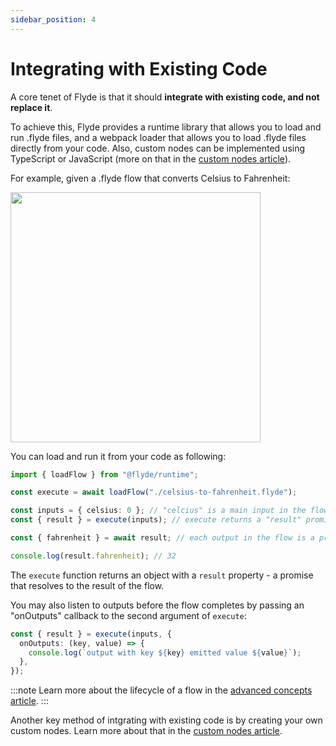 ```yaml
---
sidebar_position: 4
---
```



# Integrating with Existing Code

A core tenet of Flyde is that it should **integrate with existing code, and not replace it**.

To achieve this, Flyde provides a runtime library that allows you to load and run .flyde files, and a webpack loader that allows you to load .flyde files directly from your code. Also, custom nodes can be implemented using TypeScript or JavaScript (more on that in the [custom nodes article](/docs/custom-nodes)).

For example, given a .flyde flow that converts Celsius to Fahrenheit:

<img src={Image} width="400" />

You can load and run it from your code as following:

```ts
import { loadFlow } from "@flyde/runtime";

const execute = await loadFlow("./celsius-to-fahrenheit.flyde");

const inputs = { celsius: 0 }; // "celcius" is a main input in the flow, therefore it must be provided when executing the flow
const { result } = execute(inputs); // execute returns a "result" promise, along with a cleanup function that can be used to cancel the execution.

const { fahrenheit } = await result; // each output in the flow is a property on the result object

console.log(result.fahrenheit); // 32
```

The `execute` function returns an object with a `result` property - a promise that resolves to the result of the flow.

You may also listen to outputs before the flow completes by passing an "onOutputs" callback to the second argument of `execute`:

```ts
const { result } = execute(inputs, {
  onOutputs: (key, value) => {
    console.log(`output with key ${key} emitted value ${value}`);
  },
});
```

:::note
Learn more about the lifecycle of a flow in the [advanced concepts article](./advanced-concepts).
:::

Another key method of intgrating with existing code is by creating your own custom nodes. Learn more about that in the [custom nodes article](/docs/custom-nodes).


